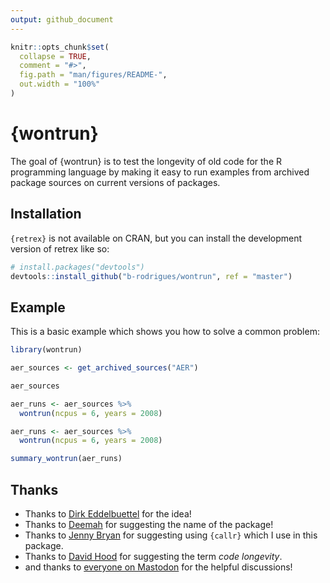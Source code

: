 ```yaml
---
output: github_document
---
```


<!-- README.md is generated from README.Rmd. Please edit that file -->

```r
knitr::opts_chunk$set(
  collapse = TRUE,
  comment = "#>",
  fig.path = "man/figures/README-",
  out.width = "100%"
)
```

# {wontrun}

<!-- badges: start -->
<!-- badges: end -->

The goal of {wontrun} is to test the longevity of old code for the R programming language by making
it easy to run examples from archived package sources on current versions of packages.

## Installation

`{retrex}` is not available on CRAN, but you can install the development version of retrex like so:

```r
# install.packages("devtools")
devtools::install_github("b-rodrigues/wontrun", ref = "master")
```

## Example

This is a basic example which shows you how to solve a common problem:

```r
library(wontrun)

```

```r
aer_sources <- get_archived_sources("AER")

```

```r
aer_sources

```

```r
aer_runs <- aer_sources %>%
  wontrun(ncpus = 6, years = 2008)
```

```r
aer_runs <- aer_sources %>%
  wontrun(ncpus = 6, years = 2008)
```

```r
summary_wontrun(aer_runs)
```

## Thanks

- Thanks to [Dirk Eddelbuettel](https://twitter.com/eddelbuettel/status/1588149491772923907?s=20&t=aRcs1VTwn1861biBikjdiA) for the idea!
- Thanks to [Deemah](https://fediscience.org/@dmi3kno/109296599193965025) for suggesting the name of the package!
- Thanks to [Jenny Bryan](https://twitter.com/JennyBryan/status/1590788394405498880?s=20&t=aRcs1VTwn1861biBikjdiA) for suggesting using `{callr}` which I use in this package.
- Thanks to [David Hood](https://mastodon.nz/@thoughtfulnz/109330296529120658) for suggesting the term *code longevity*.
- and thanks to [everyone on Mastodon](https://fosstodon.org/@brodriguesco/109330164860035432) for the helpful discussions!
